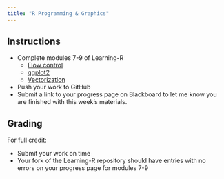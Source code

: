 ```yaml
---
title: "R Programming & Graphics"
---
```


<!--
# insert into Blackboard assignment with:
<iframe width="450" height="500" src="https://bifx552-24.github.io/CourseInfo/standalone/hw/H04R-programming-graphics.html" title="R Programming & Graphics"></iframe>

Due Date: Sept 17 @ end of day
Points: 10
Display after: Sept 10 @ 5 PM
-->

## Instructions

* Complete modules 7-9 of Learning-R
  * [Flow control](https://youtu.be/xkdjpmC1uRU)
  * [ggplot2](https://youtu.be/SA6cg_lHvTI)
  * [Vectorization](https://youtu.be/tHe_nPcyR40)
* Push your work to GitHub
* Submit a link to your progress page on Blackboard to let me know you are finished with this week's materials.

## Grading

For full credit:

* Submit your work on time
* Your fork of the Learning-R repository should have entries with no errors on your progress page for modules 7-9
